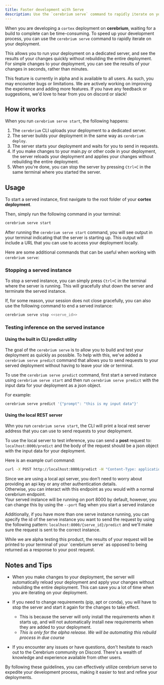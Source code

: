 ```yaml
---
title: Faster development with Serve
description: Use the `cerebrium serve` command to rapidly iterate on your development
---
```



When you are developing a `cortex` deployment on **cerebrium**, waiting for a build to complete can be time-consuming. To speed up your development process, you can use the `cerebrium serve` command to rapidly iterate on your deployment.

This allows you to run your deployment on a dedicated server, and see the results of your changes quickly without rebuilding the entire deployment.
For simple changes to your deployment, you can see the results of your changes in seconds, rather than minutes.


<Note>
This feature is currently in alpha and is available to all users. As such, you may encounter bugs or limitations.
We are actively working on improving the experience and adding more features.  
If you have any feedback or suggestions, we'd love to hear from you on discord or slack!
</Note>

## How it works

When you run `cerebrium serve start`, the following happens:

1. The `cerebrium` CLI uploads your deployment to a dedicated server.
2. The server builds your deployment in the same way as `cerebrium deploy`.
3. The server starts your deployment and waits for you to send in requests.
4. If you make changes to your main.py or other code in your deployment, the server reloads your deployment and applies your changes without rebuilding the entire deployment.
5. When you're done, you can stop the server by pressing `Ctrl+C` in the same terminal where you started the server.


## Usage

To start a served instance, first navigate to the root folder of your **cortex deployment**.

Then, simply run the following command in your terminal:
```bash
cerebrium serve start
```

After running the `cerebrium serve start` command, you will see output in your terminal indicating that the server is starting up. This output will include a URL that you can use to access your deployment locally.

Here are some additional commands that can be useful when working with `cerebrium serve`:



### Stopping a served instance
To stop a served instance, you can simply press `Ctrl+C` in the terminal where the server is running. This will gracefully shut down the server and terminate the served instance.

If, for some reason, your session does not close gracefully, you can also use the following command to end a served instance:

```bash
cerebrium serve stop <<serve_id>>
```


### Testing inference on the served instance

#### Using the built in CLI predict utility

The goal of the `cerebrium serve` is to allow you to build and test your deployment as quickly as possible. 
To help with this, we've added a `cerebrium serve predict` command that allows you to send requests to your served deployment without having to leave your ide or terminal.

To use the `cerebrium serve predict` command, first start a served instance using `cerebrium serve start` and then run `cerebrium serve predict` with the input data for your deployment as a json object.

For example:
```bash
cerebrium serve predict '{"prompt": "this is my input data"}'
```





#### Using the local REST server
Whn you run `cerebrium serve start`, the CLI will print a local rest server address that you can use to send requests to your deployment. 

To use the local server to test inference, you can send a **post** request to: `localhost:8000/predict`
and the body of the request should be a json object with the input data for your deployment.

Here is an example curl command:
```bash
curl -X POST http://localhost:8000/predict -H "Content-Type: application/json" --data '{"prompt": "this is my input data"}' 
```

Since we are using a local api server, you don't need to worry about providing an api key or any other authentication details.  
Otherwise, you can interact with this endpoint as you would with a normal cerebrium endpoint.  
Your served instance will be running on port 8000 by default, however, you can change this by using the `--port` flag when you start a served instance

Additionally, if you have more than one serve instance running, you can specify the id of the serve instance you want to send the request by using the following pattern: `localhost:8000/{serve_id}/predict` and we'll make sure the request is sent to the correct instance.

<Note>
While we are alpha testing this product, the results of your request will be printed to your terminal of your `cerebrium serve` as opposed to being returned as a response to your post request.
</Note>



## Notes and Tips
- When you make changes to your deployment, the server will automatically reload your deployment and apply your changes without rebuilding the entire deployment. This can save you a lot of time when you are iterating on your deployment.
- If you need to change requirements (pip, apt or conda), you will have to stop the server and start it again for the changes to take effect.
  - This is because the server will only install the requirements when it starts up, and will not automatically install new requirements when they are added to your deployment.
  - _This is only for the alpha release. We will be automating this rebuild process in due course_

- If you encounter any issues or have questions, don't hesitate to reach out to the Cerebrium community on Discord. There's a wealth of knowledge and experience available from other users.



By following these guidelines, you can effectively utilize cerebrium serve to expedite your development process, making it easier to test and refine your deployments.
